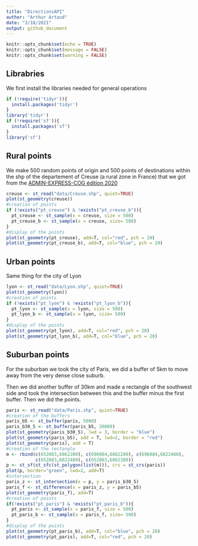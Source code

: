 ---
title: "DirectionsAPI"
author: "Arthur Artaud"
date: "3/18/2021"
output: github_document
---

```{r setup, include=FALSE}
knitr::opts_chunk$set(echo = TRUE)
knitr::opts_chunk$set(message = FALSE)
knitr::opts_chunk$set(warning = FALSE)
```


## Librabries

We first install the libraries needed for general operations


```{r}
if (!require('tidyr')){
  install.packages('tidyr')
}
library('tidyr')
if (!require('sf')){
  install.packages('sf')
}
library('sf')
```

## Rural points

We make 500 random points of origin and 500 points of destinations within the shp of the departement of Creuse (a rural zone in France) that we got from the [ADMIN-EXPRESS-COG édition 2020](https://geoservices.ign.fr/documentation/diffusion/telechargement-donnees-libres.html#admin-express)

```{r}
creuse <- st_read("data/Creuse.shp", quiet=TRUE)
plot(st_geometry(creuse))
#creation of points
if (!exists("pt_creuse") & !exists("pt_creuse_b")){
  pt_creuse <- st_sample(x = creuse, size = 500)
  pt_creuse_b <- st_sample(x = creuse, size= 500)
}
#display of the points
plot(st_geometry(pt_creuse), add=T, col="red", pch = 20)
plot(st_geometry(pt_creuse_b), add=T, col="blue", pch = 20)
```

## Urban points

Same thing for the city of Lyon

```{r}
lyon <- st_read("data/Lyon.shp", quiet=TRUE)
plot(st_geometry(lyon))
#creation of points
if (!exists("pt_lyon") & !exists("pt_lyon_b")){
  pt_lyon <- st_sample(x = lyon, size = 500)
  pt_lyon_b <- st_sample(x = lyon, size= 500)
}
#display of the points
plot(st_geometry(pt_lyon), add=T, col="red", pch = 20)
plot(st_geometry(pt_lyon_b), add=T, col="blue", pch = 20)
```

## Suburban points

For the suburban we took the city of Paris, we did a buffer of 5km to move away from the very dense close suburb.

Then we did another buffer of 30km and made a rectangle of the southwest side and took the intersection between this and the buffer minus the first buffer.
Then we did the points.

```{r}
paris <- st_read("data/Paris.shp", quiet=TRUE)
#creation of the buffers
paris_b5 <- st_buffer(paris, 5000)
paris_b30_5 <- st_buffer(paris_b5, 30000)
plot(st_geometry(paris_b30_5), lwd = 3, border = "blue")
plot(st_geometry(paris_b5), add = T, lwd=2, border = "red")
plot(st_geometry(paris), add = T)
#creation of the rectangle
m <- rbind(c(652083,6862280), c(696084,6862280), c(696084,6822480), 
           c(652083,6822480), c(652083,6862280))
p <- st_sf(st_sfc(st_polygon(list(m))), crs = st_crs(paris))
plot(p, border="green", lwd=2, add=T)
#intersection
paris_z <- st_intersection(x = p, y = paris_b30_5)
paris_f <- st_difference(x = paris_z, y = paris_b5)
plot(st_geometry(paris_f), add=T)
#creation of points
if(!exists("pt_paris") & !exists("pt_paris_b")){
  pt_paris <- st_sample(x = paris_f, size = 500)
  pt_paris_b <- st_sample(x = paris_f, size= 500)
}
#display of the points
plot(st_geometry(pt_paris_b), add=T, col="blue", pch = 20)
plot(st_geometry(pt_paris), add=T, col="red", pch = 20)
```


